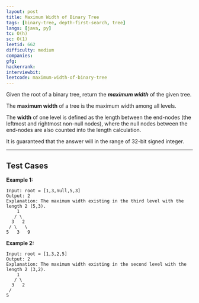 ```yaml
---
layout: post
title: Maximum Width of Binary Tree
tags: [binary-tree, depth-first-search, tree]
langs: [java, py]
tc: O(h)
sc: O(1)
leetid: 662
difficulty: medium
companies: 
gfg: 
hackerrank: 
interviewbit: 
leetcode: maximum-width-of-binary-tree
---
```


Given the root of a binary tree, return the **_maximum width_** of the given tree.

The **maximum width** of a tree is the maximum width among all levels.

The **width** of one level is defined as the length between the end-nodes (the leftmost and rightmost non-null nodes), where the null nodes between the end-nodes are also counted into the length calculation.

It is guaranteed that the answer will in the range of 32-bit signed integer.

---

## Test Cases

**Example 1:** 
```
Input: root = [1,3,null,5,3]
Output: 2
Explanation: The maximum width existing in the third level with the length 2 (5,3).
    1
   / \
  3   2
 / \   \
5   3   9
```

**Example 2:** 
```
Input: root = [1,3,2,5]
Output: 2
Explanation: The maximum width existing in the second level with the length 2 (3,2).
    1
   / \
  3   2
 /
5
```

